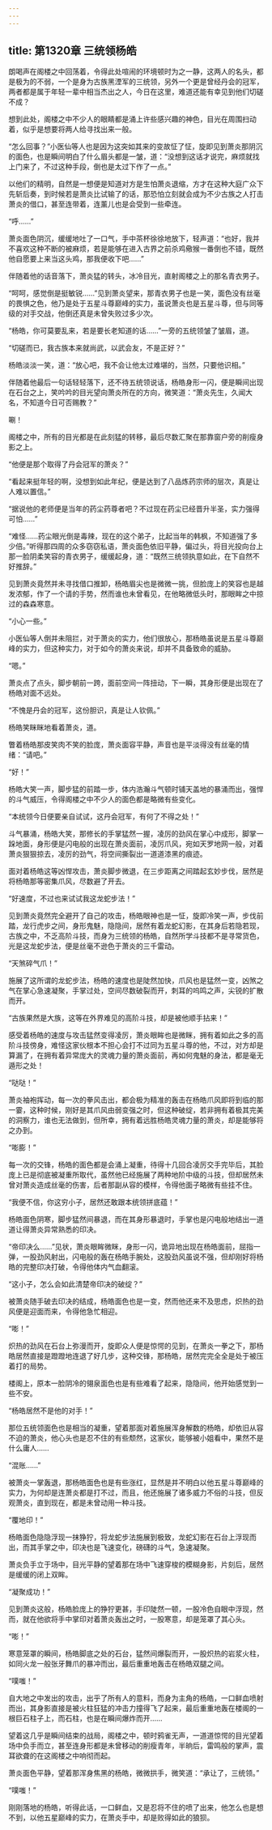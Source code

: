 ```yaml
---
---
---
```

title: 第1320章 三统领杨皓
---



朗喝声在阁楼之中回荡着，令得此处喧闹的环境顿时为之一静，这两人的名头，都是极为的不弱，一个是身为古族黑湮军的三统领，另外一个更是曾经丹会的冠军，两者都是属于年轻一辈中相当杰出之人，今日在这里，难道还能有幸见到他们切磋不成？

想到此处，阁楼之中不少人的眼睛都是涌上许些感兴趣的神色，目光在周围扫动着，似乎是想要将两人给寻找出来一般。

“怎么回事？”小医仙等人也是因为这突如其来的变故怔了怔，旋即见到萧炎那阴沉的面色，也是瞬间明白了什么眉头都是一皱，道：“没想到这话才说完，麻烦就找上门来了，不过这种手段，倒也是太过下作了一点。”

以他们的精明，自然是一想便是知道对方是生怕萧炎退缩，方才在这种大庭广众下先斩后奏，到时候若是萧炎比试输了的话，那恐怕立刻就会成为不少古族之人打击萧炎的借口，甚至连带着，连薰儿也是会受到一些牵连。

“呼……”

萧炎面色阴沉，缓缓地吐了一口气，手中茶杯徐徐地放下，轻声道：“也好，我并不喜欢这种不断的被麻烦，若是能够在进入古界之前杀鸡儆猴一番倒也不错，既然他自愿要上来当这头鸡，那我便收下吧……”

伴随着他的话音落下，萧炎猛的转头，冰冷目光，直射阁楼之上的那名青衣男子。

“呵呵，感觉倒是挺敏锐……”见到萧炎望来，那青衣男子也是一笑，面色没有丝毫的畏惧之色，他乃是处于五星斗尊巅峰的实力，虽说萧炎也是五星斗尊，但与同等级的对手交战，他倒还真是未曾失败过多少次。

“杨皓，你可莫要乱来，若是要长老知道的话……”一旁的五统领皱了皱眉，道。

“切磋而已，我古族本来就尚武，以武会友，不是正好？”

杨皓淡淡一笑，道：“放心吧，我不会让他太过难堪的，当然，只要他识相。”

伴随着他最后一句话轻轻落下，还不待五统领说话，杨皓身形一闪，便是瞬间出现在石台之上，笑吟吟的目光望向萧炎所在的方向，微笑道：“萧炎先生，久闻大名，不知道今日可否赐教？”

唰！

阁楼之中，所有的目光都是在此刻猛的转移，最后尽数汇聚在那靠窗户旁的削瘦身影之上。

“他便是那个取得了丹会冠军的萧炎？”

“看起来挺年轻的啊，没想到如此年纪，便是达到了八品炼药宗师的层次，真是让人难以置信。”

“据说他的老师便是当年的药尘药尊者吧？不过现在药尘已经晋升半圣，实力强得可怕……”

“难怪……药尘眼光倒是毒辣，现在的这个弟子，比起当年的韩枫，不知道强了多少倍。”听得那四周的众多窃窃私语，萧炎面色依旧平静，偏过头，将目光投向台上那一脸阴柔笑容的青衣男子，缓缓起身，道：“既然三统领执意如此，在下自然不好推辞。”

见到萧炎竟然并未寻找借口推卸，杨皓眉尖也是微微一挑，但脸庞上的笑容也是越发浓郁，作了一个请的手势，然而谁也未曾看见，在他略微低头时，那眼眸之中掠过的森森寒意。

“小心一些。”

小医仙等人倒并未阻拦，对于萧炎的实力，他们很放心，那杨皓虽说是五星斗尊巅峰的实力，但这种实力，对于如今的萧炎来说，却并不具备致命的威胁。

“嗯。”

萧炎点了点头，脚步朝前一跨，面前空间一阵扭动，下一瞬，其身形便是出现在了杨皓对面不远处。

“不愧是丹会的冠军，这份胆识，真是让人钦佩。”

杨皓笑眯眯地看着萧炎，道。

瞥着杨皓那皮笑肉不笑的脸庞，萧炎面容平静，声音也是平淡得没有丝毫的情绪：“请吧。”

“好！”

杨皓大笑一声，脚步猛的前踏一步，体内浩瀚斗气顿时铺天盖地的暴涌而出，强悍的斗气威压，令得阁楼之中不少人的面色都是略微有些变化。

“本统领今日便要亲自试试，这丹会冠军，有何了不得之处！”

斗气暴涌，杨皓大笑，那修长的手掌猛然一握，凌厉的劲风在掌心中成形，脚掌一跺地面，身形便是闪电般的出现在萧炎面前，凌厉爪风，宛如天罗地网一般，对着萧炎狠狠掠去，凌厉的劲气，将空间撕裂出一道道漆黑的痕迹。

面对着杨皓这等凶悍攻击，萧炎脚步微退，在三步距离之间踏起玄妙步伐，居然是将杨皓那等密集爪风，尽数避了开去。

“好速度，不过也来试试我这龙蛇步法！”

见到萧炎竟然完全避开了自己的攻击，杨皓眼神也是一怔，旋即冷笑一声，步伐前踏，龙行虎步之间，身形鬼魅，隐隐间，居然有着龙蛇幻影，在其身后若隐若现，古族之中，不乏高阶斗技，而身为三统领的杨皓，自然所学斗技都不是寻常货色，光是这龙蛇步法，便是丝毫不逊色于萧炎的三千雷动。

“天煞碎气爪！”

施展了这所谓的龙蛇步法，杨皓的速度也是陡然加快，爪风也是猛然一变，凶煞之气在掌心急速凝聚，手掌过处，空间尽数破裂而开，刺耳的呜鸣之声，尖锐的扩散而开。

“古族果然是大族，这等在外界难见的高阶斗技，却是被他顺手拈来！”

感受着杨皓的速度与攻击猛然变得凌厉，萧炎眼眸也是微眯，拥有着如此之多的高阶斗技傍身，难怪这家伙根本不担心会打不过同为五星斗尊的他，不过，对方却是算漏了，在拥有着异常庞大的灵魂力量的萧炎面前，再如何鬼魅的身法，都是毫无遁形之处！

“哒哒！”

萧炎袖袍挥动，每一次的拳风击出，都会极为精准的轰击在杨皓爪风即将到临的那一霎，这种时候，刚好是其爪风由弱变强之时，但这种破绽，若非拥有着极其完美的洞察力，谁也无法做到，但所幸，拥有着远胜杨皓灵魂力量的萧炎，却是能够将之办到。

“嘭膨！”

每一次的交锋，杨皓的面色都是会涌上凝重，待得十几回合凌厉交手完毕后，其脸庞上已是彻底被凝重所取代，虽然他已经施展了两种地阶中级的斗技，但却居然未曾对萧炎造成丝毫的伤害，后者那副从容的模样，令得他面子略微有些挂不住。

“我便不信，你这穷小子，居然还敢跟本统领拼底蕴！”

杨皓面色阴寒，脚步猛然间暴退，而在其身形暴退时，手掌也是闪电般地结出一道道让得萧炎异常熟悉的印决。

“帝印决么……”见状，萧炎眼眸微眯，身形一闪，诡异地出现在杨皓面前，屈指一弹，一股劲风射出，闪电般的轰在杨皓手腕处，这股劲风虽说不强，但却刚好将杨皓的完整印决打破，令得他体内气血翻滚。

“这小子，怎么会如此清楚帝印决的破绽？”

被萧炎随手破去印决的结成，杨皓面色也是一变，然而他还来不及思虑，炽热的劲风便是迎面而来，令得他急忙相迎。

“嘭！”

炽热的劲风在石台上弥漫而开，旋即众人便是惊愕的见到，在萧炎一拳之下，那杨皓居然直接是蹬蹬地连退了好几步，这种交锋，那杨皓，居然完完全全是处于被压着打的局势。

楼阁上，原本一脸阴冷的翎泉面色也是有些难看了起来，隐隐间，他开始感觉到一些不安。

“杨皓居然不是他的对手！”

那位五统领面色也是相当的凝重，望着那面对着施展浑身解数的杨皓，却依旧从容不迫的萧炎，他心头也是忍不住的有些颓然，这家伙，能够被小姐看中，果然不是什么庸人……

“混账……”

被萧炎一掌轰退，那杨皓面色也是有些涨红，显然是并不明白以他五星斗尊巅峰的实力，为何却是连萧炎都是打不过，而且，他还施展了诸多威力不俗的斗技，但反观萧炎，直到现在，都是未曾动用一种斗技。

“覆地印！”

杨皓面色隐隐浮现一抹狰狞，将龙蛇步法施展到极致，龙蛇幻影在石台上浮现而出，而其手掌之中，印决也是飞速变化，磅礴的斗气，急速凝聚。

萧炎负手立于场中，目光平静的望着那在场中飞速穿梭的模糊身影，片刻后，居然是缓缓的闭上双眸。

“凝聚成功！”

见到萧炎这般，杨皓脸庞上的狰狞更甚，手印陡然一顿，一股冷色自眼中浮现，然而，就在他欲将手中掌印对着萧炎轰出之时，一股寒意，却是笼罩了其心头。

“嘭！”

寒意笼罩的瞬间，杨皓脚底之处的石台，猛然间爆裂而开，一股炽热的岩浆火柱，如同火龙一般张牙舞爪的暴冲而出，最后重重地轰击在杨皓双腿之间。

“噗嗤！”

自大地之中发出的攻击，出乎了所有人的意料，而身为主角的杨皓，一口鲜血喷射而出，其身影直接是被火柱狂猛的冲击力撞得飞了起来，最后重重地轰在楼阁的一根巨石柱子上，而石柱，也是在瞬间爆炸而开……

望着这几乎是瞬间结束的战局，阁楼之中，顿时鸦雀无声，一道道惊愕的目光望着场中负手而立，甚至连身形都是未曾移动的削瘦青年，半晌后，雷鸣般的掌声，震耳欲聋的在这阁楼之中响彻而起。

萧炎面色平静，望着那浑身焦黑的杨皓，微微拱手，微笑道：“承让了，三统领。”

“噗嗤！”

刚刚落地的杨皓，听得此话，一口鲜血，又是忍将不住的喷了出来，他怎么也是想不到，以他五星巅峰的实力，在萧炎手中，却是败得如此的狼狈。